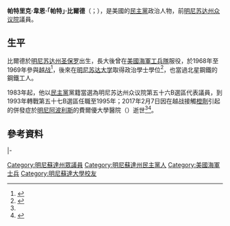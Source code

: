{{多個問題|
{{Expand|time=2017-02-23T01:33:28+00:00}}
{{请求翻译|time=2017-02-23T01:33:28+00:00}}
}} 
{{Infobox Officeholder
|name	          = 帕特·比爾德
|image            = 
|native_name      = Pat Beard
|native_name_lang = en
|caption        = 
|office         = [[明尼苏达州众议院|明尼苏达州众议院]]議員
|term_start     = 1983年1月4日
|term_end       = 1995年1月2日
|constituency   = 第五十六B選區（1983－1993）<br>第五十七B選區（1993－1995）
|predecessor    = {{le|迪·龍|Dee Long}}
|successor      = {{le|李·格林菲爾德|Lee Greenfield}}
|birth_name     = 帕特里克·韋恩·比爾德<br>Patrick Wayne Beard
|birth_date     = {{birth date|1947|9|9|df=y}}
|birth_place    = [[美国|美国]][[明尼苏达州|明尼苏达州]][[圣保罗_(明尼苏达州)|圣保罗]]
|death_date     = {{death date and age|2017|2|7|1947|9|9}}
|death_place    = 美国明尼苏达州[[明尼阿波利斯|明尼阿波利斯]]
|residence      = 美国明尼苏达州{{le|卡蒂奇格羅夫 (明尼蘇達州)|Cottage Grove, Minnesota|卡蒂奇格羅夫}}
|party          = [[民主黨_(美國)|民主黨]]
|spouse         = 沙龍（Sharon）<ref name=inf/>
|children       = 
|alma_mater     = [[明尼苏达大学|明尼苏达大学]]
|occupation     = 政治家、鋼鐵工人
|signature      = 
|website        = 
|branch         = [[美國海軍|美國海軍]][[美国海军工程营|工兵隊]]
|serviceyears   = 1968－1969
|rank           = 
|battles        = [[越战|越战]]
|awards         = 
}}

'''帕特里克·韋恩·「帕特」·比爾德'''（{{lang-en|Patrick Wayne "Pat" Beard}}；{{bd|1947年|9月9日|2017年|2月7日|catIdx=Beard}}），是美國的[[民主黨_(美國)|民主黨]]政治人物，前[[明尼苏达州众议院|明尼苏达州众议院]]議員。

==生平==
比爾德於[[明尼苏达州|明尼苏达州]][[圣保罗_(明尼苏达州)|圣保罗]]出生，長大後曾在[[美國海軍|美國海軍]][[美国海军工程营|工兵隊]]服役，於1968年至1969年參與[[越战|越战]]<ref>{{Cite news|url=http://www.swcbulletin.com/news/4217351-former-rep-pat-beard-leaves-quiet-legacy|title=Former Rep. Pat Beard leaves quiet legacy|last=Nelson|first=Katie|date=February 13, 2017|newspaper=South Washington County Bulletin|access-date=2017-02-15|archive-url=https://web.archive.org/web/20180808101653/http://www.swcbulletin.com/news/4217351-former-rep-pat-beard-leaves-quiet-legacy|archive-date=2018-08-08|dead-url=no|work=|language=en|via=}}</ref>，後來在[[明尼苏达大学|明尼苏达大学]]取得政治學士學位<ref name=inf>{{Cite web|url=http://www.leg.state.mn.us/legdb/fulldetail?ID=10032|title=Beard, Patrick W. "Pat"|last=|first=|date=|website=|publisher=Minnesota Legislative Reference Library|language=en|archive-url=https://web.archive.org/web/20170214181731/https://www.leg.state.mn.us/legdb/fulldetail?ID=10032|archive-date=2017-02-14|dead-url=no|access-date=2017-02-15}}</ref>，也當過北星鋼鐵的鋼鐵工人。

1983年起，他以[[民主黨_(美國)|民主黨]]黨籍當選為明尼苏达州众议院第五十六B選區代表議員，到1993年轉戰第五十七B選區任職至1995年；2017年2月7日因在越战接觸[[橙劑|橙劑]]引起的併發症於[[明尼阿波利斯|明尼阿波利斯]]的費爾優大學醫院（{{lang|en|Fairview University Hospital}}）逝世<ref name=inf/><ref>{{Cite web|url=http://www.wisefamilyfh.com/obituaries/Patrick-Beard/#!/Obituary|title=Obituary for Patrick W. Beard|last=|first=|date=|website=Wise Family|language=en|archive-url=https://web.archive.org/web/20181215172057/https://www.wisefamilyfh.com/obituaries/Patrick-Beard/#!/Obituary|archive-date=2018-12-15|dead-url=no|access-date=2017-02-15}}</ref>。

==參考資料==
{{reflist}}

{{s-start}}
{{s-par|us-mn-hs}}
{{s-bef|before={{le|迪·龍|Dee Long}}}}
{{s-ttl|title=明尼苏达州众议院第五十六B選區<br>[[明尼苏达州众议院|眾議院議員]]|years=1983年－1993年}}
{{s-aft|after=[[帕梅拉·尼爾|帕梅拉·尼爾]]}}
|-
{{s-bef|before=[[理查德·H·杰斐遜|理查德·H·杰斐遜]]}}
{{s-ttl|title=明尼苏达州众议院第五十七B選區<br>[[明尼苏达州众议院|眾議院議員]]|years=1993年－1995年}}
{{s-aft|after={{le|李·格林菲爾德|Lee Greenfield}}}}
{{s-end}}

{{authority control}}
{{DEFAULTSORT:Beard, Pat}}
[[Category:明尼蘇達州眾議員|Category:明尼蘇達州眾議員]]
[[Category:明尼蘇達州民主黨人|Category:明尼蘇達州民主黨人]]
[[Category:美國海軍士兵|Category:美國海軍士兵]]
[[Category:明尼蘇達大學校友|Category:明尼蘇達大學校友]]